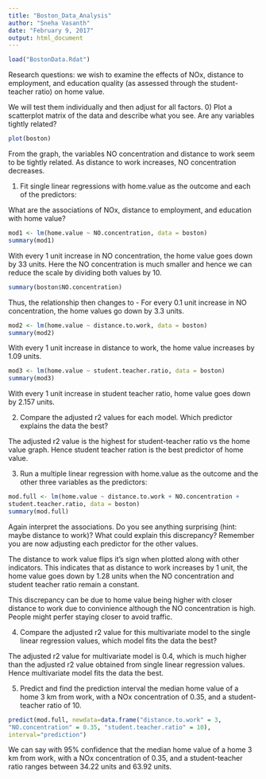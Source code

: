 ---
title: "Boston_Data_Analysis"
author: "Sneha Vasanth"
date: "February 9, 2017"
output: html_document
---
```{r}
load("BostonData.Rdat")
```

Research questions: we wish to examine the effects of NOx, distance to employment, and education quality (as assessed through the student-teacher ratio) on home value.

We will test them individually and then adjust for all factors.
0) Plot a scatterplot matrix of the data and describe what you see. Are any variables tightly related?

```{r}
plot(boston)
```

From the graph, the variables NO concentration and distance to work seem to be tightly related. As distance to work increases, NO concentration decreases.

1) Fit single linear regressions with home.value as the outcome and each of the predictors:

What are the associations of NOx, distance to employment, and education with home value? 


```{r}
mod1 <- lm(home.value ~ NO.concentration, data = boston)
summary(mod1)
```

With every 1 unit increase in NO concentration, the home value goes down by 33 units. Here the NO concentration is much smaller and hence we can reduce the scale by dividing both values by 10.

```{r}
summary(boston$NO.concentration)
```

Thus, the relationship then changes to - For every 0.1 unit increase in NO concentration, the home values go down by 3.3 units.


```{r}
mod2 <- lm(home.value ~ distance.to.work, data = boston)
summary(mod2)
```

With every 1 unit increase in distance to work, the home value increases by 1.09 units.


```{r}
mod3 <- lm(home.value ~ student.teacher.ratio, data = boston)
summary(mod3)
```

With every 1 unit increase in student teacher ratio, home value goes down by 2.157 units.


2) Compare the adjusted r2 values for each model. Which predictor explains the data the best?

The adjusted r2 value is the highest for student-teacher ratio vs the home value graph. Hence student teacher ration is the best predictor of home value. 


3) Run a multiple linear regression with home.value as the outcome and the other three variables as the predictors:

```{r}
mod.full <- lm(home.value ~ distance.to.work + NO.concentration +
student.teacher.ratio, data = boston)
summary(mod.full)
```

Again interpret the associations. Do you see anything surprising (hint: maybe distance to work)? What could explain this discrepancy? Remember you are now adjusting each predictor for the other values.

The distance to work value flips it's sign when plotted along with other indicators. This indicates that as distance to work increases by 1 unit, the home value goes down by 1.28 units when the NO concentration and student teacher ratio remain a constant.

This discrepancy can be due to home value being higher with closer distance to work due to convinience although the NO concentration is high. People might perfer staying closer to avoid traffic. 

4) Compare the adjusted r2 value for this multivariate model to the single linear regression values, which model fits the data the best?

The adjusted r2 value for multivariate model is 0.4, which is much higher than the adjusted r2 value obtained from single linear regression values. Hence multivariate model fits the data the best.

5) Predict and find the prediction interval the median home value of a home 3 km from work, with a NOx concentration of 0.35, and a student-teacher ratio of 10.

```{r}
predict(mod.full, newdata=data.frame("distance.to.work" = 3,
"NO.concentration" = 0.35, "student.teacher.ratio" = 10),
interval="prediction")
```

We can say with 95% confidence that the median home value of a home 3 km from work, with a NOx concentration of 0.35, and a student-teacher ratio ranges between 34.22 units and 63.92 units. 
